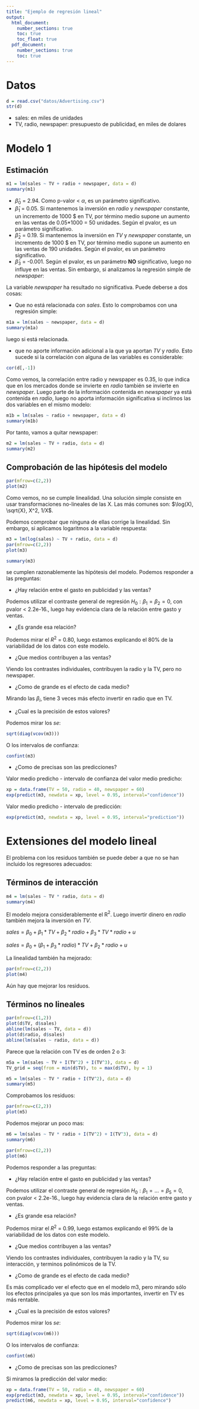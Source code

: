 ```yaml
---
title: "Ejemplo de regresión lineal"
output: 
  html_document:
    number_sections: true
    toc: true
    toc_float: true
  pdf_document:
    number_sections: true
    toc: true
---
```



# Datos

```r
d = read.csv("datos/Advertising.csv")
str(d)
```

- sales: en miles de unidades
- TV, radio, newspaper: presupuesto de publicidad, en miles de dolares

# Modelo 1

## Estimación

```r
m1 = lm(sales ~ TV + radio + newspaper, data = d)
summary(m1)
```

- $\hat \beta_0$ = 2.94. Como p-valor < $\alpha$, es un parámetro significativo.
- $\hat \beta_1$ = 0.05. Si mantenemos la inversión en *radio* y *newspaper* constante, un incremento de 1000 $ en TV, por término medio supone un aumento en las ventas de 0.05*1000 = 50 unidades. Según el pvalor, es un parámetro significativo.
- $\hat \beta_2$ = 0.19. Si mantenemos la inversión en *TV* y *newspaper* constante, un incremento de 1000 $ en TV, por término medio supone un aumento en las ventas de 190 unidades. Según el pvalor, es un parámetro significativo.
- $\hat \beta_3$ = -0.001. Según el pvalor, es un parámetro **NO** significativo, luego no influye en las ventas. Sin embargo, si analizamos la regresión simple de *newspaper*:

La variable *newspaper* ha resultado no significativa. Puede deberse a dos cosas:

- Que no está relacionada con *sales*. Esto lo comprobamos con una regresión simple:

```r
m1a = lm(sales ~ newspaper, data = d)
summary(m1a)
```

luego si está relacionada.

- que no aporte información adicional a la que ya aportan *TV* y *radio*. Esto sucede si la correlación con alguna de las variables es considerable:

```r
cor(d[,-1])
```

Como vemos, la correlación entre radio y newspaper es 0.35, lo que indica que en los mercados donde se invierte en *radio* también se invierte en *newspaper*. Luego parte de la información contenida en *newspaper* ya está contenida en *radio*, luego no aporta información significativa si inclimos las dos variables en el mismo modelo:

```r
m1b = lm(sales ~ radio + newspaper, data = d)
summary(m1b)
```

Por tanto, vamos a quitar newspaper:

```r
m2 = lm(sales ~ TV + radio, data = d)
summary(m2)
```

## Comprobación de las hipótesis del modelo

```r
par(mfrow=c(2,2))
plot(m2)
```

Como vemos, no se cumple linealidad. Una solución simple consiste en usar transformaciones no-lineales de las X. Las más comunes son: $\log(X), \sqrt{X}, X^2, 1/X$.

Podemos comprobar que ninguna de ellas corrige la linealidad. Sin embargo, si aplicamos logaritmos a la variable respuesta:

```r
m3 = lm(log(sales) ~ TV + radio, data = d)
par(mfrow=c(2,2))
plot(m3)
```

```r
summary(m3)
```

se cumplen razonablemente las hipótesis del modelo. Podemos responder a las preguntas:

- ¿Hay relación entre el gasto en publicidad y las ventas?

Podemos utilizar el contraste general de regresión $H_0 : \beta_1 = \beta_2 = 0$, con pvalor < 2.2e-16., luego hay evidencia clara de la relación entre gasto y ventas.

- ¿Es grande esa relación?

Podemos mirar el $R^2$ = 0.80, luego estamos explicando el 80% de la variabilidad de los datos con este modelo.

- ¿Que medios contribuyen a las ventas?

Viendo los contrastes individuales, contribuyen la radio y la TV, pero no newspaper.

- ¿Como de grande es el efecto de cada medio?

Mirando las $\beta_i$, tiene 3 veces más efecto invertir en radio que en TV.

- ¿Cual es la precisión de estos valores?

Podemos mirar los *se*:

```r
sqrt(diag(vcov(m3)))
```

O los intervalos de confianza:

```r
confint(m3)
```

- ¿Como de precisas son las predicciones?

Valor medio predicho - intervalo de confianza del valor medio predicho:

```r
xp = data.frame(TV = 50, radio = 40, newspaper = 60)
exp(predict(m3, newdata = xp, level = 0.95, interval="confidence"))
```

Valor medio predicho - intervalo de predicción:

```r
exp(predict(m3, newdata = xp, level = 0.95, interval="prediction"))
```

# Extensiones del modelo lineal

El problema con los residuos también se puede deber a que no se han incluido los regresores adecuados:

## Términos de interacción

```r
m4 = lm(sales ~ TV * radio, data = d)
summary(m4)
```

El modelo mejora considerablemente el R$^2$. Luego invertir dinero en *radio* también mejora la inversión en *TV*.

$sales = \beta_0 + \beta_1*TV + \beta_2*radio + \beta_3*TV*radio + u$

$sales = \beta_0 + (\beta_1 + \beta_3*radio)*TV + \beta_2*radio  + u$

La linealidad también ha mejorado:

```r
par(mfrow=c(2,2))
plot(m4)
```

Aún hay que mejorar los residuos.

## Términos no lineales

```r
par(mfrow=c(1,2))
plot(d$TV, d$sales)
abline(lm(sales ~ TV, data = d))
plot(d$radio, d$sales)
abline(lm(sales ~ radio, data = d))
```

Parece que la relación con TV es de orden 2 o 3:

```r
m5a = lm(sales ~ TV + I(TV^2) + I(TV^3), data = d)
TV_grid = seq(from = min(d$TV), to = max(d$TV), by = 1)
```


```r
m5 = lm(sales ~ TV * radio + I(TV^2), data = d)
summary(m5)
```

Comprobamos los residuos:

```r
par(mfrow=c(2,2))
plot(m5)
```

Podemos mejorar un poco mas:

```r
m6 = lm(sales ~ TV * radio + I(TV^2) + I(TV^3), data = d)
summary(m6)
```

```r
par(mfrow=c(2,2))
plot(m6)
```


Podemos responder a las preguntas:

- ¿Hay relación entre el gasto en publicidad y las ventas?

Podemos utilizar el contraste general de regresión $H_0 : \beta_1 = ... = \beta_5 = 0$, con pvalor < 2.2e-16., luego hay evidencia clara de la relación entre gasto y ventas.

- ¿Es grande esa relación?

Podemos mirar el $R^2$ = 0.99, luego estamos explicando el 99% de la variabilidad de los datos con este modelo.

- ¿Que medios contribuyen a las ventas?

Viendo los contrastes individuales, contribuyen la radio y la TV, su interacción, y terminos polinómicos de la TV.

- ¿Como de grande es el efecto de cada medio?

Es más complicado ver el efecto que en el modelo m3, pero mirando sólo los efectos principales ya que son los más importantes, invertir en TV es más rentable.

- ¿Cual es la precisión de estos valores?

Podemos mirar los *se*:

```r
sqrt(diag(vcov(m6)))
```

O los intervalos de confianza:

```r
confint(m6)
```

- ¿Como de precisas son las predicciones?

Si miramos la predicción del valor medio:

```r
xp = data.frame(TV = 50, radio = 40, newspaper = 60)
exp(predict(m3, newdata = xp, level = 0.95, interval="confidence"))
predict(m6, newdata = xp, level = 0.95, interval="confidence")
```


